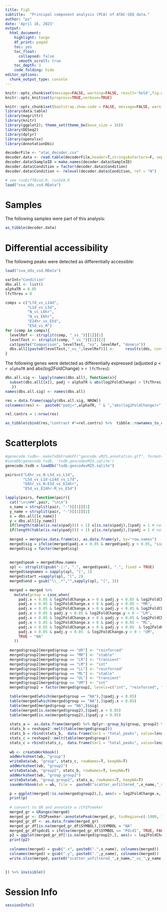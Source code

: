```yaml
---
title: Fig5
subtitle:  "Principal component analysis (PCA) of ATAC-SEQ data."
author: "pz"
date: 'April 16, 2023'
output:
  html_document:
    highlight: tango
    df_print: paged
    toc: yes
    toc_float:
      collapsed: false
      smooth_scroll: true
    toc_depth: 3
    code_folding: hide
editor_options:
  chunk_output_type: console
---
```


```r
knitr::opts_chunk$set(message=FALSE, warning=FALSE, result='hold',fig.width=10,tidy=TRUE, cache=FALSE)
knitr::opts_knit$set(progress=TRUE,verbose=TRUE)
```

```r
knitr::opts_chunk$set(bootstrap.show.code = FALSE, message=FALSE, warning=FALSE)
library(data.table)
library(magrittr)
library(knitr)
library(ggplot2); theme_set(theme_bw(base_size = 16))
library(DESeq2)
library(dplyr)
library(openxlsx)
library(AnnotationDbi)
```


```r
decoderFile <- "atac_decoder.csv"
decoder.data <- read.table(decoderFile,header=T,stringsAsFactors=F, sep=",")
decoder.data$SampleID = make.names(decoder.data$SampleID)
decoder.data$Condition = factor(decoder.data$Condition)
decoder.data$Condition <- relevel(decoder.data$Condition, ref = "N")
```


```r
# see runDiffBind.R, runSVA.R
load("sva_dds_vsd.RData")
```



# Samples

The following samples were part of this analysis:

```r
as_tibble(decoder.data)
```




# Differential accessibility 

The following peaks were detected as differentially accessible:

```r
load("sva_dds_vsd.RData")
```


```r
varInt="Condition"
dbs.all <- list()
alphaTR = 0.05
lfcThres = 0

comps = c("L7d_vs_L14d",
          "L1d_vs_L5d",
          "N_vs_L6hr",
          "N_vs_E6hr",
          "E24hr_vs_E5d",
          "E5d_vs_M") 
for (comp in comps){
  levelRef <- strsplit(comp, "_vs_")[[1]][1]
  levelTest <- strsplit(comp, "_vs_")[[1]][2]
  cat(paste("Comparison", levelTest, "vs", levelRef, "done\n"))
  dbs.all[[paste0(levelTest,"_vs_",levelRef)]] <-     results(dds, contrast=c(varInt, levelTest, levelRef), alpha=alphaTR) %>% as.data.frame()
}
```


The following genes were detected as differentially expressed (adjusted p < `r alphaTR` and abs(log2FoldChange) > `r lfcThres`):

```r
dbs.all.sig <- lapply(names(dbs.all), function(x){
  subset(dbs.all[[x]], padj < alphaTR & abs(log2FoldChange) > lfcThres)
   })
names(dbs.all.sig) <- names(dbs.all)

res = data.frame(sapply(dbs.all.sig, NROW))
colnames(res) <-  paste0("padj<",alphaTR, " & ","abs(log2FoldChange)>",lfcThres)

rel.contrs = 1:nrow(res)

as_tibble(cbind(res,"contrast #"=rel.contrs) %>%  tibble::rownames_to_column(var="contrast"))
```


# Scatterplots {.tabset}

```r
#genecode.txdb<- makeTxDbFromGFF("gencode.vM25.annotation.gtf", format="gtf", organism = "Mus musculus")
#saveDb(genecode.txdb, 'txdb.gencodevM25.sqlite')
genecode.txdb = loadDb("txdb.gencodevM25.sqlite")
```

```r
pairs=c("L6hr_vs_N-L5d_vs_L1d",
        "L5d_vs_L1d-L14d_vs_L7d",
        "E6hr_vs_N-E5d_vs_E24hr",
        "E5d_vs_E24hr-M_vs_E5d")

lapply(pairs, function(pair){
  cat("\n\n##",pair, "\n\n")
  x_name = strsplit(pair, "-")[[1]][1]
  y_name = strsplit(pair, "-")[[1]][2]
  x = dbs.all[[x_name]]
  y = dbs.all[[y_name]]
  if(length(table(is.na(x$padj))) > 1) x[is.na(x$padj),]$padj = 1 # not exactly true  
  if(length(table(is.na(y$padj))) > 1) y[is.na(y$padj),]$padj = 1 # not exactly true  
  
  merged = merge(as.data.frame(x), as.data.frame(y), by="row.names")
  merged$sig = ifelse(merged$padj.x < 0.05 & merged$padj.y < 0.05, "sig", "n.s.")
  merged$sig = factor(merged$sig)
  
  
  merged$peak = merged$Row.names
  spl <- strsplit(gsub("-|:", ".", merged$peak), ".", fixed = TRUE)
  merged$seqnames = sapply(spl, "[", 1)
  merged$start =sapply(spl, "[", 2)
  merged$end = gsub("\\_.*","",sapply(spl, "[", 3))

  merged = merged %>%
    mutate(group = case_when(
      padj.x < 0.05 & log2FoldChange.x > 0 & padj.y < 0.05 & log2FoldChange.y > 0 ~ "UR",
      padj.x < 0.05 & log2FoldChange.x > 0 & padj.y > 0.05 ~ "MR",
      padj.x < 0.05 & log2FoldChange.x > 0 & padj.y < 0.05 & log2FoldChange.y < 0 ~ "LR",
      padj.x > 0.05 & padj.y < 0.05 & log2FoldChange.y < 0 ~ "LM",
      padj.x < 0.05 & log2FoldChange.x < 0 & padj.y < 0.05 & log2FoldChange.y < 0 ~ "LL",
      padj.x < 0.05 & log2FoldChange.x < 0 & padj.y > 0.05 ~ "ML",
      padj.x < 0.05 & log2FoldChange.x < 0 & padj.y < 0.05  & log2FoldChange.y > 0 ~ "UL",
      padj.x > 0.05 & padj.y < 0.05  & log2FoldChange.y > 0 ~ "UM",
      TRUE ~ "NA"
    )) 
  
  merged$group2[merged$group == "UR"] <- "reinforced"
  merged$group2[merged$group == "MR"] <- "stable"
  merged$group2[merged$group == "LR"] <- "transient"
  merged$group2[merged$group == "LM"] <- "int"
  merged$group2[merged$group == "LL"] <- "reinforced"
  merged$group2[merged$group == "ML"] <- "stable"
  merged$group2[merged$group == "UL"] <- "transient"
  merged$group2[merged$group == "UM"] <- "int"
  merged$group2 = factor(merged$group2, levels=c("int", "reinforced", "transient", "stable"))

  table(merged[which(merged$group == "NA"),]$padj.y < 0.05)
  table(merged[which(merged$group == "NA"),]$padj.x < 0.05)
  table(merged[merged$group == "NA",]$sig)
  table(merged[is.na(merged$group2),]$padj.x < 0.05)
  table(merged[is.na(merged$group2),]$padj.y < 0.05)
  
  stats_a =  as.data.frame(merged) %>% dplyr::group_by(group, group2) %>% dplyr::tally()
  stats_b = reshape2::melt(table(merged$group2))
  stats_b = rbind(stats_b,  data.frame(Var1 = "total_peaks", value=length(merged)))
  stats_c = reshape2::melt(table(merged$group))
  stats_c = rbind(stats_c,  data.frame(Var1 = "total_peaks", value=length(merged)))
  
  wb <- createWorkbook()
  addWorksheet(wb, "group")
  writeData(wb, "group", stats_c, rowNames=T, keepNA=T) 
  addWorksheet(wb, "group2")
  writeData(wb, "group2", stats_b, rowNames=T, keepNA=T) 
  addWorksheet(wb, "group_group2")
  writeData(wb, "group_group2", stats_a, rowNames=T, keepNA=T) 
  saveWorkbook(wb = wb, file =  paste0("scatter_unfiltered_",x_name,"_vs_",y_name,".stats.xlsx"), overwrite=T)

  p = ggplot(merged[!is.na(merged$group2),], aes(x = log2FoldChange.x, y = log2FoldChange.y, color=group2)) + geom_point(alpha = 0.6, size=0.8)  + theme_bw() + xlab(paste0("log2(",x_name,")")) + ylab(paste0("log2(",y_name,")")) + scale_colour_brewer(palette = "PuOr")  +  xlim(-6,6) + ylim(-6,6)
  print(p)
  
  # convert to GR and annotate w /ChIPseeker
  merged_gr = GRanges(merged)
  merged_gr <- ChIPseeker::annotatePeak(merged_gr, tssRegion=c(-1000, 1000), TxDb=genecode.txdb, annoDb="org.Mm.eg.db", verbose=FALSE)
  merged_gr_df <- as.data.frame(merged_gr)
  merged_gr_df[is.na(merged_gr_df$SYMBOL),]$SYMBOL = "NA"
  merged_gr_df$pdcd1 = ifelse(merged_gr_df$SYMBOL == "Pdcd1", TRUE, FALSE)
  p2 = ggplot(merged_gr_df[!is.na(merged$group2),], aes(x = log2FoldChange.x, y = log2FoldChange.y, color=pdcd1)) + geom_point(alpha = 0.4, size=0.5)  + theme_bw() + xlab(paste0("log2(",x_name,")")) + ylab(paste0("log2(",y_name,")")) + scale_colour_manual(values=c("gray", "red"))  +  xlim(-6,6) + ylim(-6,6) +   geom_point(data = subset(merged_gr_df, pdcd1 == TRUE), aes(x=log2FoldChange.x, y=log2FoldChange.y), alpha = 1, size=2)
  print(p2)
  
  colnames(merged) = gsub(".x", paste0(".",x_name), colnames(merged))
  colnames(merged) = gsub(".y", paste0(".",y_name), colnames(merged))
  write.xlsx(merged, paste0("scatter_unfiltered_",x_name,"_vs_",y_name,".xlsx"))
  

}) %>% invisible()
```



# Session Info
```r
sessionInfo()
```

